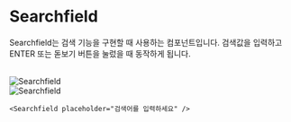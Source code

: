 
# Searchfield

Searchfield는 검색 기능을 구현할 때 사용하는 컴포넌트입니다.
검색값을 입력하고 ENTER 또는 돋보기 버튼을 눌렀을 때 동작하게 됩니다.

<br />
<div
  style={{
    border: "0.5px solid gray",
    borderRadius: "8px",
    display: "flex",
    justifyContent: "center",
    alignItems: "center",
    padding: "32px",
}}

>

  <div style={{
    display: "block"
  }}>
    <Image
      src="/Searchfield/Default.svg"
      alt="Searchfield"
      width={300}
      height={300}
    />
  </div>
  <div style={{
    display: "block"
  }}>
  <Image
    src="/Searchfield/Focused.svg"
    alt="Searchfield"
    width={300}
    height={300}
  />
  </div>
</div>

```tsx copy
<Searchfield placeholder="검색어를 입력하세요" />
```
